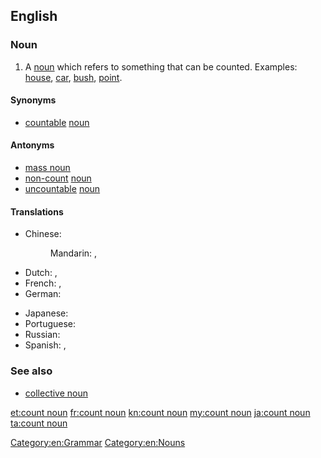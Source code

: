 ==English==
{{wikipedia}}

===Noun===
{{en-noun|head=[[count]] [[noun]]}}

# A [[noun]] which refers to something that can be counted. Examples: [[house]], [[car]], [[bush]], [[point]].

====Synonyms====
* [[countable]] [[noun]]

====Antonyms====
* [[mass noun]]
* [[non-count]] [[noun]]
* [[uncountable]] [[noun]]

====Translations====
{{trans-top|noun used to refer to things that can be counted}}
* Chinese:
*: Mandarin: {{t+|cmn|可數名詞|sc=Hani}}, {{t|cmn|可数名词|tr=kěshǔ míngcí|sc=Hani}}
* Dutch: {{t|nl|telbaar zelfstandig naamwoord|n}}, {{t|nl|telbaar substantief|n}}
* French: {{t+|fr|nom dénombrable|m}}, {{t|fr|nom comptable|m}}
* German: {{t|de|zählbares Nomen|n}}
{{trans-mid}}
* Japanese: {{t+|ja|可算名詞|tr=かさんめいし, kasan meishi|sc=Jpan}}
* Portuguese: {{t|pt|substantivo contável|m}}
* Russian: {{t|ru|исчисляемое существительное|n|tr=isčisljájemoje suščestvítel’noje|sc=Cyrl}}
* Spanish: {{t+|es|sustantivo contable|m}}, {{t+|es|nombre contable|m}}
{{trans-bottom}}

===See also===
* [[collective noun]]

[[Category:en:Grammar]]
[[Category:en:Nouns]]

[[et:count noun]]
[[fr:count noun]]
[[kn:count noun]]
[[my:count noun]]
[[ja:count noun]]
[[ta:count noun]]